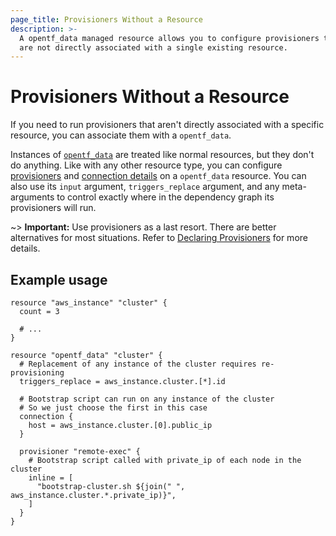 ```yaml
---
page_title: Provisioners Without a Resource
description: >-
  A opentf_data managed resource allows you to configure provisioners that
  are not directly associated with a single existing resource.
---
```


# Provisioners Without a Resource

If you need to run provisioners that aren't directly associated with a specific
resource, you can associate them with a `opentf_data`.

Instances of [`opentf_data`](/opentf/language/resources/opentf-data) are treated
like normal resources, but they don't do anything. Like with any other resource
type, you can configure [provisioners](/opentf/language/resources/provisioners/syntax)
and [connection details](/opentf/language/resources/provisioners/connection) on a
`opentf_data` resource. You can also use its `input` argument, `triggers_replace` argument, and any
meta-arguments to control exactly where in the dependency graph its
provisioners will run.

~> **Important:** Use provisioners as a last resort. There are better alternatives for most situations. Refer to
[Declaring Provisioners](/opentf/language/resources/provisioners/syntax) for more details.

## Example usage

```hcl
resource "aws_instance" "cluster" {
  count = 3

  # ...
}

resource "opentf_data" "cluster" {
  # Replacement of any instance of the cluster requires re-provisioning
  triggers_replace = aws_instance.cluster.[*].id

  # Bootstrap script can run on any instance of the cluster
  # So we just choose the first in this case
  connection {
    host = aws_instance.cluster.[0].public_ip
  }

  provisioner "remote-exec" {
    # Bootstrap script called with private_ip of each node in the cluster
    inline = [
      "bootstrap-cluster.sh ${join(" ", aws_instance.cluster.*.private_ip)}",
    ]
  }
}
```
